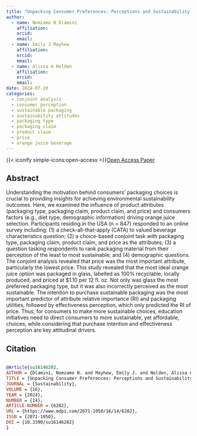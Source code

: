 ```yaml
---
title: "Unpacking Consumer Preferences: Perceptions and Sustainability of Packaging Material for Orange Juice"
author: 
  - name: Nomzamo N Dlamini
    affiliation:
    orcid:
    email:
  - name: Emily J Mayhew
    affiliation:
    orcid:
    email:
  - name: Alissa A Nolden
    affiliation:
    orcid:
    email:
date: 2024-07-20
categories:
  - conjoint analysis
  - consumer perception
  - sustainable packaging
  - sustainability attitudes
  - packaging type
  - packaging claim
  - product claim
  - price
  - orange juice beverage
---
```


{{< iconify simple-icons:open-access >}}[Open Access Paper](https://doi.org/10.3390/su16146202)

## Abstract

Understanding the motivation behind consumers’ packaging choices is crucial to providing insights for achieving environmental sustainability outcomes. Here, we examined the influence of product attributes (packaging type, packaging claim, product claim, and price) and consumers factors (e.g., diet type, demographic information) driving orange juice selection. Participants residing in the USA (n = 847) responded to an online survey including: (1) a check-all-that-apply (CATA) to valued beverage characteristics question; (2) a choice-based conjoint task with packaging type, packaging claim, product claim, and price as the attributes; (3) a question tasking respondents to rank packaging material from their perception of the least to most sustainable; and (4) demographic questions. The conjoint analysis revealed that price was the most important attribute, particularly the lowest price. This study revealed that the most ideal orange juice option was packaged in glass, labelled as 100% recyclable, locally produced, and priced at $1.10 per 12 fl. oz. Not only was glass the most preferred packaging type, but it was also incorrectly perceived as the most sustainable. The intention to purchase sustainable packaging was the most important predictor of attribute relative importance (RI) and packaging utilities, followed by effectiveness perception, which only predicted the RI of price. Thus, for consumers to make more sustainable choices, education initiatives need to direct consumers to more sustainable, yet affordable, choices, while considering that purchase intention and effectiveness perception are key attitudinal drivers.

## Citation
```bibtex

@Article{su16146202,
AUTHOR = {Dlamini, Nomzamo N. and Mayhew, Emily J. and Nolden, Alissa A.},
TITLE = {Unpacking Consumer Preferences: Perceptions and Sustainability of Packaging Material for Orange Juice},
JOURNAL = {Sustainability},
VOLUME = {16},
YEAR = {2024},
NUMBER = {14},
ARTICLE-NUMBER = {6202},
URL = {https://www.mdpi.com/2071-1050/16/14/6202},
ISSN = {2071-1050},
DOI = {10.3390/su16146202}
}

```